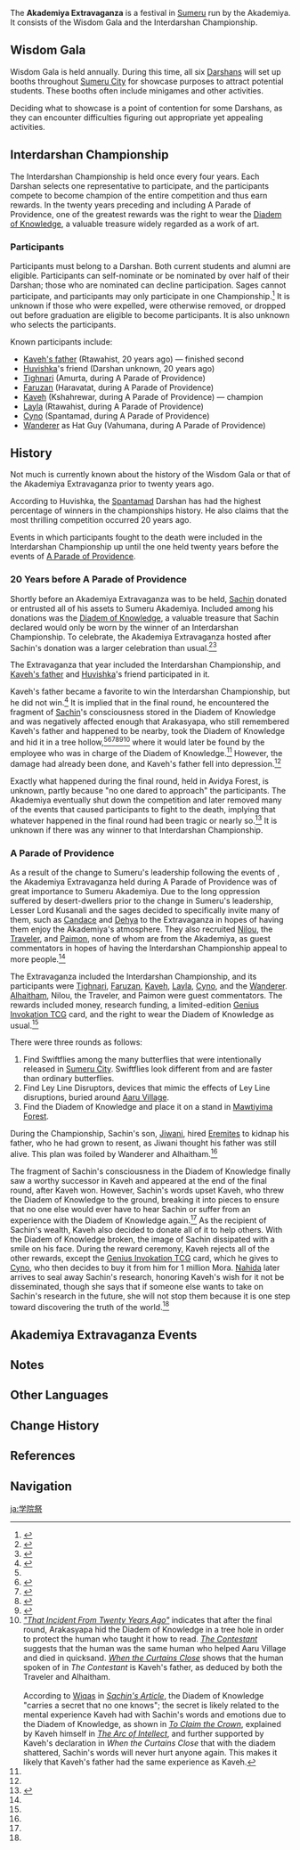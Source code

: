 {{About|the festival|the [[Version 3.6]] [[event]]|A Parade of Providence}}
{{Terminology Infobox
|image        = <!--Akademiya Extravaganza.png-->
|type         = Sumeru Culture
|type2        = Festivals
}}
The '''Akademiya Extravaganza''' is a festival in [[Sumeru]] run by the Akademiya. It consists of the Wisdom Gala and the Interdarshan Championship.

==Wisdom Gala==
Wisdom Gala is held annually. During this time, all six [[Darshans]] will set up booths throughout [[Sumeru City]] for showcase purposes to attract potential students. These booths often include minigames and other activities.

Deciding what to showcase is a point of contention for some Darshans, as they can encounter difficulties figuring out appropriate yet appealing activities.

==Interdarshan Championship==
The Interdarshan Championship is held once every four years. Each Darshan selects one representative to participate, and the participants compete to become champion of the entire competition and thus earn rewards. In the twenty years preceding and including A Parade of Providence, one of the greatest rewards was the right to wear the [[Diadem of Knowledge]], a valuable treasure widely regarded as a work of art.

===Participants===
Participants must belong to a Darshan. Both current students and alumni are eligible. Participants can self-nominate or be nominated by over half of their Darshan; those who are nominated can decline participation. Sages cannot participate, and participants may only participate in one Championship.<ref name="opening festivities">{{Ref/Quest|Opening Festivities}}</ref> It is unknown if those who were expelled, were otherwise removed, or dropped out before graduation are eligible to become participants. It is also unknown who selects the participants.

Known participants include:
* [[Kaveh's father]] (Rtawahist, 20 years ago) &mdash; finished second
* [[Huvishka]]'s friend (Darshan unknown, 20 years ago)
* [[Tighnari]] (Amurta, during A Parade of Providence)
* [[Faruzan]] (Haravatat, during A Parade of Providence)
* [[Kaveh]] (Kshahrewar, during A Parade of Providence) &mdash; champion
* [[Layla]] (Rtawahist, during A Parade of Providence)
* [[Cyno]] (Spantamad, during A Parade of Providence)
* [[Wanderer]] as Hat Guy (Vahumana, during A Parade of Providence)
<!--
==Traditions==
-->

==History==
Not much is currently known about the history of the Wisdom Gala or that of the Akademiya Extravaganza prior to twenty years ago.

According to Huvishka, the [[Spantamad]] Darshan has had the highest percentage of winners in the championships history. He also claims that the most thrilling competition occurred 20 years ago.

Events in which participants fought to the death were included in the Interdarshan Championship up until the one held twenty years before the events of [[A Parade of Providence]].

===20 Years before A Parade of Providence===
Shortly before an Akademiya Extravaganza was to be held, [[Sachin]] donated or entrusted all of his assets to Sumeru Akademiya. Included among his donations was the [[Diadem of Knowledge]], a valuable treasure that Sachin declared would only be worn by the winner of an Interdarshan Championship. To celebrate, the Akademiya Extravaganza hosted after Sachin's donation was a larger celebration than usual.<ref name="suspicions aroused">{{Ref/Quest|Suspicions Aroused}}</ref><ref name="when the curtains close">{{Ref/Quest|When the Curtains Close}}</ref>

The Extravaganza that year included the Interdarshan Championship, and [[Kaveh's father]] and [[Huvishka]]'s friend participated in it.

Kaveh's father became a favorite to win the Interdarshan Championship, but he did not win.<ref name="kaveh story 2">{{Ref/CS|Kaveh|2}}</ref> It is implied that in the final round, he encountered the fragment of [[Sachin]]'s consciousness stored in the Diadem of Knowledge and was negatively affected enough that Arakasyapa, who still remembered Kaveh's father and happened to be nearby, took the Diadem of Knowledge and hid it in a tree hollow,<ref name="when the curtains close" /><ref name="that incident from twenty years ago">{{Ref/Quest|"That Incident From Twenty Years Ago"}}</ref><ref name="the contestant">{{Ref/Quest|The Contestant}}</ref><ref name="to claim the crown">{{Ref/Quest|To Claim the Crown}}</ref><ref name="the arc of intellect">{{Ref/Quest|The Arc of Intellect}}</ref><ref group="Note">''[["That Incident From Twenty Years Ago"]]'' indicates that after the final round, Arakasyapa hid the Diadem of Knowledge in a tree hole in order to protect the human who taught it how to read. ''[[The Contestant]]'' suggests that the human was the same human who helped Aaru Village and died in quicksand. ''[[When the Curtains Close]]'' shows that the human spoken of in ''The Contestant'' is Kaveh's father, as deduced by both the Traveler and Alhaitham.<br><br>According to [[Wiqas]] in ''[[Sachin's Article]]'', the Diadem of Knowledge "carries a secret that no one knows"; the secret is likely related to the mental experience Kaveh had with Sachin's words and emotions due to the Diadem of Knowledge, as shown in ''[[To Claim the Crown]]'', explained by Kaveh himself in ''[[The Arc of Intellect]]'', and further supported by Kaveh's declaration in ''When the Curtains Close'' that with the diadem shattered, Sachin's words will never hurt anyone again. This makes it likely that Kaveh's father had the same experience as Kaveh.</ref> where it would later be found by the employee who was in charge of the Diadem of Knowledge.<ref name="sachin article" /> However, the damage had already been done, and Kaveh's father fell into depression.<ref name="the contestant" />

Exactly what happened during the final round, held in Avidya Forest, is unknown, partly because "no one dared to approach" the participants. The Akademiya eventually shut down the competition and later removed many of the events that caused participants to fight to the death, implying that whatever happened in the final round had been tragic or nearly so.<ref name="sachin article">{{Ref/Quest|Sachin's Article}}</ref> It is unknown if there was any winner to that Interdarshan Championship.

===A Parade of Providence===
{{Main|A Parade of Providence/Story}}
As a result of the change to Sumeru's leadership following the events of {{Quest|Chapter III}}, the Akademiya Extravaganza held during A Parade of Providence was of great importance to Sumeru Akademiya. Due to the long oppression suffered by desert-dwellers prior to the change in Sumeru's leadership, Lesser Lord Kusanali and the sages decided to specifically invite many of them, such as [[Candace]] and [[Dehya]] to the Extravaganza in hopes of having them enjoy the Akademiya's atmosphere. They also recruited [[Nilou]], the [[Traveler]], and [[Paimon]], none of whom are from the Akademiya, as guest commentators in hopes of having the Interdarshan Championship appeal to more people.<ref name="opening festivities" />

The Extravaganza included the Interdarshan Championship, and its participants were [[Tighnari]], [[Faruzan]], [[Kaveh]], [[Layla]], [[Cyno]], and the [[Wanderer]]. [[Alhaitham]], Nilou, the Traveler, and Paimon were guest commentators. The rewards included money, research funding, a limited-edition [[Genius Invokation TCG]] card, and the right to wear the Diadem of Knowledge as usual.<ref name="opening festivities" />

There were three rounds as follows:
# Find Swiftflies among the many butterflies that were intentionally released in [[Sumeru City]]. Swiftflies look different from and are faster than ordinary butterflies.
# Find Ley Line Disruptors, devices that mimic the effects of Ley Line disruptions, buried around [[Aaru Village]].
# Find the Diadem of Knowledge and place it on a stand in [[Mawtiyima Forest]].

During the Championship, Sachin's son, [[Jiwani]], hired [[Eremites]] to kidnap his father, who he had grown to resent, as Jiwani thought his father was still alive. This plan was foiled by Wanderer and Alhaitham.<ref name="to claim the crown" />

The fragment of Sachin's consciousness in the Diadem of Knowledge finally saw a worthy successor in Kaveh and appeared at the end of the final round, after Kaveh won. However, Sachin's words upset Kaveh, who threw the Diadem of Knowledge to the ground, breaking it into pieces to ensure that no one else would ever have to hear Sachin or suffer from an experience with the Diadem of Knowledge again.<ref name="when the curtains close" /> As the recipient of Sachin's wealth, Kaveh also decided to donate all of it to help others. With the Diadem of Knowledge broken, the image of Sachin dissipated with a smile on his face. During the reward ceremony, Kaveh rejects all of the other rewards, except the [[Genius Invokation TCG]] card, which he gives to [[Cyno]], who then decides to buy it from him for 1 million Mora. [[Nahida]] later arrives to seal away Sachin's research, honoring Kaveh's wish for it not be disseminated, though she says that if someone else wants to take on Sachin's research in the future, she will not stop them because it is one step toward discovering the truth of the world.<ref name="to claim the crown" />

==Akademiya Extravaganza Events==
{{Event History Table|header=There is '''%PAGES%''' [[Flagship Event]] that has corresponded with the Akademiya Extravaganza.}}
<!--
==Trivia==

==Gallery==
<gallery>
Image.png
</gallery>
-->

==Notes==
{{Reflist|note=1}}

==Other Languages==
{{Other Languages
|en       = Akademiya Extravaganza
|zhs      = 学院庆典
|zhs_rm   = Xuéyuàn Qìngdiǎn
|zht      = 學院慶典
|zht_rm   = Xuéyuàn Qìngdiǎn
|zh_tl    = Academy Festival
|ja       = 学院祭
|ja_rm    = Gakuin-sai
|ja_tl    = Academy Festival
|ko       = 아카데미아 {{tt|축제|祝祭}}
|ko_tl    = Akademiya Festival
|es       = Certamen Escolar
|es_tl    = Scholastic Contest
|fr       = Festival Académique
|fr_tl    = Academic Festival
|ru       = Фестиваль Академии
|ru_tl    = Akademiya Festival
|th       = งานนิทรรศการสถาบัน
|th_rm    = 
|th_tl    = 
|vi       = {{tt|Đại Hội|大會}} {{tt|Học Viện|學院}}
|vi_tl    = 
|de       = Akademie-Spektakel
|de_tl    = Academy Spectacle
|id       = Extravaganza Akademiya
|id_tl    = Akademiya Extravaganza
|pt       = Extravagância Acadêmica
|pt_tl    = 
|tr       = Akademi Cümbüşü
|tr_tl    = 
|it       = Extravaganza dell'Akademiya
|it_tl    = Extravaganza of the Akademiya
}}

==Change History==
{{Change History|introduced=3.6}}

==References==
{{Reflist|2}}

==Navigation==
{{Lore Navbox|Festival}}

[[ja:学院祭]]